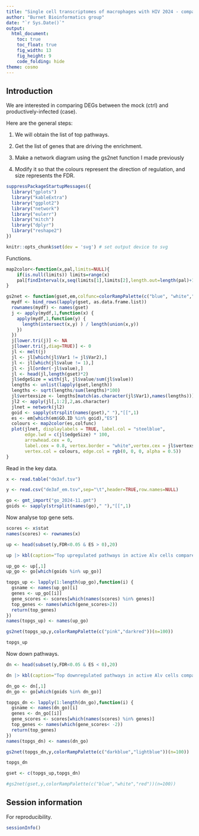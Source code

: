 ```yaml
---
title: "Single cell transcriptomes of macrophages with HIV 2024 - comparative analysis"
author: "Burnet Bioinformatics group"
date: "`r Sys.Date()`"
output:
  html_document:
    toc: true
    toc_float: true
    fig_width: 13
    fig_height: 9
    code_folding: hide
theme: cosmo
---
```


## Introduction

We are interested in comparing DEGs between the mock (ctrl) and productively-infected (case).

Here are the general steps:

1. We will obtain the list of top pathways.

2. Get the list of genes that  are driving the enrichment.

3. Make a network diagram using the gs2net function I made previously

4. Modify it so that the colours represent the direction of regulation, and size represents
the FDR.

```r

suppressPackageStartupMessages({
  library("gplots")
  library("kableExtra")
  library("ggplot2")
  library("network")
  library("eulerr")
  library("mitch")
  library("dplyr")
  library("reshape2")
})

knitr::opts_chunk$set(dev = 'svg') # set output device to svg

```

Functions.

```r

map2color<-function(x,pal,limits=NULL){
    if(is.null(limits)) limits=range(x)
    pal[findInterval(x,seq(limits[1],limits[2],length.out=length(pal)+1), all.inside=TRUE)]
}

gs2net <- function(gset,em,colfunc=colorRampPalette(c("blue", "white","red"))(n=100)){
  mydf <- bind_rows(lapply(gset, as.data.frame.list))
  rownames(mydf) <- names(gset)
  j <- apply(mydf,1,function(x) {
    apply(mydf,1,function(y) {
      length(intersect(x,y) ) / length(union(x,y))
    })
  })
  j[lower.tri(j)] <- NA
  j[lower.tri(j,diag=TRUE)] <- 0
  jl <- melt(j)
  jl <- jl[which(jl$Var1 != jl$Var2),]
  jl <- jl[which(jl$value != 1),]
  jl <- jl[order(-jl$value),]
  jl <- head(jl,length(gset)*2)
  jl$edgeSize = with(jl, jl$value/sum(jl$value))
  lengths <- unlist(lapply(gset,length))
  lengths <- sqrt(lengths/sum(lengths)*100)
  jl$vertexsize <- lengths[match(as.character(jl$Var1),names(lengths))]
  jl2 <- apply(jl[,1:2],2,as.character)
  jlnet = network(jl2)
  goid <- sapply(strsplit(names(gset)," "),"[[",1)
  es <- em[which(em$GO.ID %in% goid),"ES"]
  colours <- map2color(es,colfunc)
  plot(jlnet, displaylabels = TRUE, label.col = "steelblue",
       edge.lwd = c(jl$edgeSize) * 100,
       arrowhead.cex = 0,
       label.cex = 0.8, vertex.border = "white",vertex.cex = jl$vertexsize,
       vertex.col = colours, edge.col = rgb(0, 0, 0, alpha = 0.5))
}

```

Read in the key data.

```r

x <- read.table("de3af.tsv")

y <- read.csv("de3af_em.tsv",sep="\t",header=TRUE,row.names=NULL)

go <- gmt_import("go_2024-11.gmt")
goids <- sapply(strsplit(names(go)," "),"[[",1)

```

Now analyse top gene sets.

```r

scores <- x$stat
names(scores) <- rownames(x)

up <- head(subset(y,FDR<0.05 & ES > 0),20)

up |> kbl(caption="Top upregulated pathways in active Alv cells compared to mock") |> kable_paper("hover", full_width = F)

up_go <- up[,1]
up_go <- go[which(goids %in% up_go)]

topgs_up <- lapply(1:length(up_go),function(i) {
  gsname <- names(up_go)[i]
  genes <- up_go[[i]]
  gene_scores <- scores[which(names(scores) %in% genes)]
  top_genes <- names(which(gene_scores>2))
  return(top_genes)
})
names(topgs_up) <- names(up_go)

gs2net(topgs_up,y,colorRampPalette(c("pink","darkred"))(n=100))

topgs_up

```

Now down pathways.

```r

dn <- head(subset(y,FDR<0.05 & ES < 0),20)

dn |> kbl(caption="Top downregulated pathways in active Alv cells compared to mock") |> kable_paper("hover", full_width = F)

dn_go <- dn[,1]
dn_go <- go[which(goids %in% dn_go)]

topgs_dn <- lapply(1:length(dn_go),function(i) {
  gsname <- names(dn_go)[i]
  genes <- dn_go[[i]]
  gene_scores <- scores[which(names(scores) %in% genes)]
  top_genes <- names(which(gene_scores< -2))
  return(top_genes)
})
names(topgs_dn) <- names(dn_go)

gs2net(topgs_dn,y,colorRampPalette(c("darkblue","lightblue"))(n=100))

topgs_dn

gset <- c(topgs_up,topgs_dn)

#gs2net(gset,y,colorRampPalette(c("blue","white","red"))(n=100))

```

## Session information

For reproducibility.

```r

sessionInfo()

```
